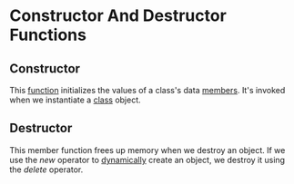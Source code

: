 <Tag tag="Programming"/>

# Constructor And Destructor Functions

<TimeStamp updated="February 27, 2022, 9:20  PM ET"/>

## Constructor
This [function](/what-is-a-function) 
initializes the values of a class's 
data [members](/what-are-class-members). 
It's invoked when we instantiate a 
[class](/what-is-a-class) object.

## Destructor
This member function frees up memory when 
we destroy an object. If we use the _new_
operator to [dynamically](/managing-memory-in-cpp)
create an object, we destroy it using the 
_delete_ operator.